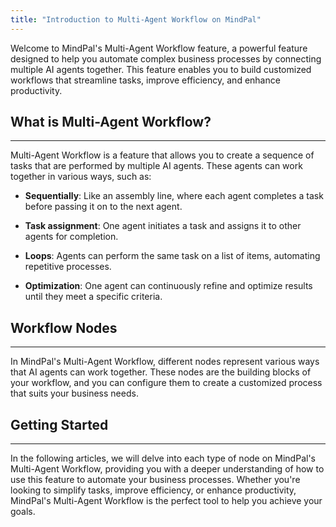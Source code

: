 ```yaml
---
title: "Introduction to Multi-Agent Workflow on MindPal"
---
```


Welcome to MindPal's Multi-Agent Workflow feature, a powerful feature designed to help you automate complex business processes by connecting multiple AI agents together. This feature enables you to build customized workflows that streamline tasks, improve efficiency, and enhance productivity.

## **What is Multi-Agent Workflow?**

***

Multi-Agent Workflow is a feature that allows you to create a sequence of tasks that are performed by multiple AI agents. These agents can work together in various ways, such as:

* **Sequentially**: Like an assembly line, where each agent completes a task before passing it on to the next agent.

* **Task assignment**: One agent initiates a task and assigns it to other agents for completion.

* **Loops**: Agents can perform the same task on a list of items, automating repetitive processes.

* **Optimization**: One agent can continuously refine and optimize results until they meet a specific criteria.

## **Workflow Nodes**

***

In MindPal's Multi-Agent Workflow, different nodes represent various ways that AI agents can work together. These nodes are the building blocks of your workflow, and you can configure them to create a customized process that suits your business needs.

## **Getting Started**

***

In the following articles, we will delve into each type of node on MindPal's Multi-Agent Workflow, providing you with a deeper understanding of how to use this feature to automate your business processes. Whether you're looking to simplify tasks, improve efficiency, or enhance productivity, MindPal's Multi-Agent Workflow is the perfect tool to help you achieve your goals.